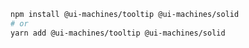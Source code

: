 ```bash
npm install @ui-machines/tooltip @ui-machines/solid
# or
yarn add @ui-machines/tooltip @ui-machines/solid
```
